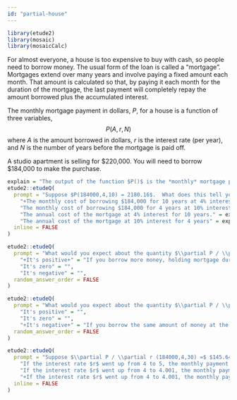 ```yaml
---
id: "partial-house"
---
```


```r
library(etude2)
library(mosaic)
library(mosaicCalc)
```

For almost everyone, a house is too expensive to buy with cash, so people need to borrow money. The usual form of the loan is called a "mortgage".  Mortgages extend over many years and involve paying a fixed amount each month.  That amount is calculated so that, by paying it each month for the duration of the mortgage, the last payment will completely repay the amount borrowed plus the accumulated interest.

The monthly mortgage payment in dollars, $P$, for a house is a function of three variables, $$P(A, r, N)$$ where $A$ is the amount borrowed in dollars, $r$ is the interest rate (per year), and $N$ is the number of years before the mortgage is paid off.

A studio apartment is selling for $220,000. You will need to borrow $184,000 to make the purchase.


```r
explain = "The output of the function $P()$ is the *monthly* mortgage payment."
etude2::etudeQ(
  prompt = "Suppose $P(184000,4,10) = 2180.16$.  What does this tell you in financial terms?",
    "+The monthly cost of borrowing $184,000 for 10 years at 4% interest per year.+" = "",
    "The monthly cost of borrowing $184,000 for 4 years at 10% interest per year." = "You've  got the order of the argument wrong.",
    "The annual cost of the mortgage at 4% interest for 10 years." = explain,
    "The annual cost of the mortgage at 10% interest for 4 years" = explain,
  inline = FALSE
)
```


```r
etude2::etudeQ(
  prompt = "What would you expect about the quantity $\\partial P / \\partial A$?",
    "+It's positive+" = "If you borrow more money, holding mortgage duration and interest rate constant, you are going to have to pay more each month.",
    "It's zero" = "",
    "It's negative" = "",
  random_answer_order = FALSE
)
```


```r
etude2::etudeQ(
  prompt = "What would you expect about the quantity $\\partial P / \\partial N$?",
    "It's positive" = "",
    "It's zero" = "",
    "+It's negative+" = "If you borrow the same amount of money at the same interest rate, but have more years to pay it back, your monthly payment will be smaller.",
  random_answer_order = FALSE
)
```


```r

etude2::etudeQ(
  prompt = "Suppose $\\partial P / \\partial r (184000,4,30) =$ $145.64.  What is the financial significance of the number $145.65??",
    "If the interest rate $r$ went up from 4 to 5, the monthly payment would increase by $145.65." = "This is a perfectly reasonable answer, but  ... recall that the derivative gives the rate of increase in the output of the function when the input changes by a tiny amount. It turns out that a 1 percentage point increase in interest rate is a very large amount of change.",
    "If the interest rate $r$ went up from 4 to 4.001, the monthly payment would increase by $145.65." = "This is indeed a small change in interest rate, but the value of the derivative is the *rate* of increase, not the increase itself.",
    "+If the interest rate $r$ went up from 4 to 4.001, the monthly payment would increase by $0.001 \times $145.65.+" = "You might think that nobody would be concerned about such a small increase in interest rate. But knowing the result for each very small increase allows us to calculate what would be the impact of a large increase by a process  called *integration*.",
  inline = FALSE
)
```

